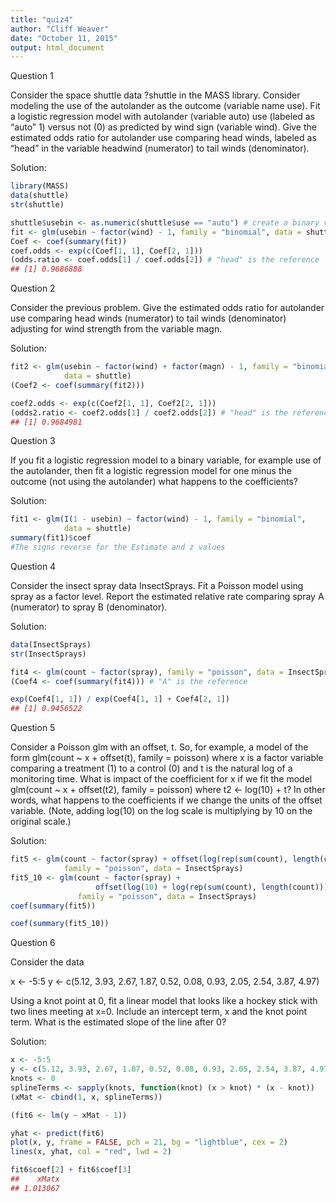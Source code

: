 ```yaml
---
title: "quiz4"
author: "Cliff Weaver"
date: "October 11, 2015"
output: html_document
---
```


Question 1

Consider the space shuttle data ?shuttle in the MASS library. Consider modeling the use of the autolander as the outcome (variable name use). Fit a logistic regression model with autolander (variable auto) use (labeled as “auto” 1) versus not (0) as predicted by wind sign (variable wind). Give the estimated odds ratio for autolander use comparing head winds, labeled as “head” in the variable headwind (numerator) to tail winds (denominator).

Solution:
```r
library(MASS)
data(shuttle)
str(shuttle) 

shuttle$usebin <- as.numeric(shuttle$use == "auto") # create a binary variable
fit <- glm(usebin ~ factor(wind) - 1, family = "binomial", data = shuttle)
Coef <- coef(summary(fit))
coef.odds <- exp(c(Coef[1, 1], Coef[2, 1]))
(odds.ratio <- coef.odds[1] / coef.odds[2]) # "head" is the reference
## [1] 0.9686888
```

Question 2

Consider the previous problem. Give the estimated odds ratio for autolander use comparing head winds (numerator) to tail winds (denominator) adjusting for wind strength from the variable magn.

Solution:
```r
fit2 <- glm(usebin ~ factor(wind) + factor(magn) - 1, family = "binomial", 
            data = shuttle)
(Coef2 <- coef(summary(fit2)))

coef2.odds <- exp(c(Coef2[1, 1], Coef2[2, 1]))
(odds2.ratio <- coef2.odds[1] / coef2.odds[2]) # "head" is the reference
## [1] 0.9684981
```

Question 3

If you fit a logistic regression model to a binary variable, for example use of the autolander, then fit a logistic regression model for one minus the outcome (not using the autolander) what happens to the coefficients?

Solution:
```r
fit1 <- glm(I(1 - usebin) ~ factor(wind) - 1, family = "binomial", 
            data = shuttle)
summary(fit1)$coef
#The signs reverse for the Estimate and z values
```

Question 4

Consider the insect spray data InsectSprays. Fit a Poisson model using spray as a factor level. Report the estimated relative rate comparing spray A (numerator) to spray B (denominator).

Solution:
```r
data(InsectSprays)
str(InsectSprays)

fit4 <- glm(count ~ factor(spray), family = "poisson", data = InsectSprays)
(Coef4 <- coef(summary(fit4))) # "A" is the reference

exp(Coef4[1, 1]) / exp(Coef4[1, 1] + Coef4[2, 1])
## [1] 0.9456522
```

Question 5

Consider a Poisson glm with an offset, t. So, for example, a model of the form glm(count ~ x + offset(t), family = poisson) where x is a factor variable comparing a treatment (1) to a control (0) and t is the natural log of a monitoring time. What is impact of the coefficient for x if we fit the model glm(count ~ x + offset(t2), family = poisson) where t2 <- log(10) + t? In other words, what happens to the coefficients if we change the units of the offset variable. (Note, adding log(10) on the log scale is multiplying by 10 on the original scale.)

Solution:
```r
fit5 <- glm(count ~ factor(spray) + offset(log(rep(sum(count), length(count)))), 
            family = "poisson", data = InsectSprays)
fit5_10 <- glm(count ~ factor(spray) + 
                   offset(log(10) + log(rep(sum(count), length(count)))), 
               family = "poisson", data = InsectSprays)
coef(summary(fit5))

coef(summary(fit5_10))

```

Question 6

Consider the data

x <- -5:5
y <- c(5.12, 3.93, 2.67, 1.87, 0.52, 0.08, 0.93, 2.05, 2.54, 3.87, 4.97)

Using a knot point at 0, fit a linear model that looks like a hockey stick with two lines meeting at x=0. Include an intercept term, x and the knot point term. What is the estimated slope of the line after 0?

Solution:
```r
x <- -5:5
y <- c(5.12, 3.93, 2.67, 1.87, 0.52, 0.08, 0.93, 2.05, 2.54, 3.87, 4.97)
knots <- 0
splineTerms <- sapply(knots, function(knot) (x > knot) * (x - knot))
(xMat <- cbind(1, x, splineTerms))

(fit6 <- lm(y ~ xMat - 1))

yhat <- predict(fit6)
plot(x, y, frame = FALSE, pch = 21, bg = "lightblue", cex = 2)
lines(x, yhat, col = "red", lwd = 2)

fit6$coef[2] + fit6$coef[3]
##    xMatx 
## 1.013067
``` 


